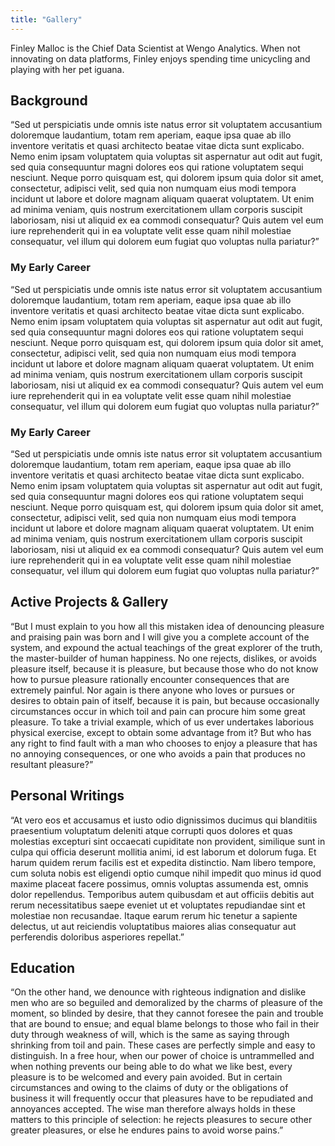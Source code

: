 ---
title: "Gallery"
---

Finley Malloc is the Chief Data Scientist at Wengo Analytics. When not innovating on data platforms, Finley enjoys spending  time unicycling and playing with her pet iguana.

## Background

"Sed ut perspiciatis unde omnis iste natus error sit voluptatem accusantium doloremque laudantium, totam rem aperiam, eaque ipsa quae ab illo inventore veritatis et quasi architecto beatae vitae dicta sunt explicabo. Nemo enim ipsam voluptatem quia voluptas sit aspernatur aut odit aut fugit, sed quia consequuntur magni dolores eos qui ratione voluptatem sequi nesciunt. Neque porro quisquam est, qui dolorem ipsum quia dolor sit amet, consectetur, adipisci velit, sed quia non numquam eius modi tempora incidunt ut labore et dolore magnam aliquam quaerat voluptatem. Ut enim ad minima veniam, quis nostrum exercitationem ullam corporis suscipit laboriosam, nisi ut aliquid ex ea commodi consequatur? Quis autem vel eum iure reprehenderit qui in ea voluptate velit esse quam nihil molestiae consequatur, vel illum qui dolorem eum fugiat quo voluptas nulla pariatur?"

### My Early Career

"Sed ut perspiciatis unde omnis iste natus error sit voluptatem accusantium doloremque laudantium, totam rem aperiam, eaque ipsa quae ab illo inventore veritatis et quasi architecto beatae vitae dicta sunt explicabo. Nemo enim ipsam voluptatem quia voluptas sit aspernatur aut odit aut fugit, sed quia consequuntur magni dolores eos qui ratione voluptatem sequi nesciunt. Neque porro quisquam est, qui dolorem ipsum quia dolor sit amet, consectetur, adipisci velit, sed quia non numquam eius modi tempora incidunt ut labore et dolore magnam aliquam quaerat voluptatem. Ut enim ad minima veniam, quis nostrum exercitationem ullam corporis suscipit laboriosam, nisi ut aliquid ex ea commodi consequatur? Quis autem vel eum iure reprehenderit qui in ea voluptate velit esse quam nihil molestiae consequatur, vel illum qui dolorem eum fugiat quo voluptas nulla pariatur?"

### My Early Career

"Sed ut perspiciatis unde omnis iste natus error sit voluptatem accusantium doloremque laudantium, totam rem aperiam, eaque ipsa quae ab illo inventore veritatis et quasi architecto beatae vitae dicta sunt explicabo. Nemo enim ipsam voluptatem quia voluptas sit aspernatur aut odit aut fugit, sed quia consequuntur magni dolores eos qui ratione voluptatem sequi nesciunt. Neque porro quisquam est, qui dolorem ipsum quia dolor sit amet, consectetur, adipisci velit, sed quia non numquam eius modi tempora incidunt ut labore et dolore magnam aliquam quaerat voluptatem. Ut enim ad minima veniam, quis nostrum exercitationem ullam corporis suscipit laboriosam, nisi ut aliquid ex ea commodi consequatur? Quis autem vel eum iure reprehenderit qui in ea voluptate velit esse quam nihil molestiae consequatur, vel illum qui dolorem eum fugiat quo voluptas nulla pariatur?"

## Active Projects & Gallery

"But I must explain to you how all this mistaken idea of denouncing pleasure and praising pain was born and I will give you a complete account of the system, and expound the actual teachings of the great explorer of the truth, the master-builder of human happiness. No one rejects, dislikes, or avoids pleasure itself, because it is pleasure, but because those who do not know how to pursue pleasure rationally encounter consequences that are extremely painful. Nor again is there anyone who loves or pursues or desires to obtain pain of itself, because it is pain, but because occasionally circumstances occur in which toil and pain can procure him some great pleasure. To take a trivial example, which of us ever undertakes laborious physical exercise, except to obtain some advantage from it? But who has any right to find fault with a man who chooses to enjoy a pleasure that has no annoying consequences, or one who avoids a pain that produces no resultant pleasure?"

## Personal Writings

"At vero eos et accusamus et iusto odio dignissimos ducimus qui blanditiis praesentium voluptatum deleniti atque corrupti quos dolores et quas molestias excepturi sint occaecati cupiditate non provident, similique sunt in culpa qui officia deserunt mollitia animi, id est laborum et dolorum fuga. Et harum quidem rerum facilis est et expedita distinctio. Nam libero tempore, cum soluta nobis est eligendi optio cumque nihil impedit quo minus id quod maxime placeat facere possimus, omnis voluptas assumenda est, omnis dolor repellendus. Temporibus autem quibusdam et aut officiis debitis aut rerum necessitatibus saepe eveniet ut et voluptates repudiandae sint et molestiae non recusandae. Itaque earum rerum hic tenetur a sapiente delectus, ut aut reiciendis voluptatibus maiores alias consequatur aut perferendis doloribus asperiores repellat."

## Education

"On the other hand, we denounce with righteous indignation and dislike men who are so beguiled and demoralized by the charms of pleasure of the moment, so blinded by desire, that they cannot foresee the pain and trouble that are bound to ensue; and equal blame belongs to those who fail in their duty through weakness of will, which is the same as saying through shrinking from toil and pain. These cases are perfectly simple and easy to distinguish. In a free hour, when our power of choice is untrammelled and when nothing prevents our being able to do what we like best, every pleasure is to be welcomed and every pain avoided. But in certain circumstances and owing to the claims of duty or the obligations of business it will frequently occur that pleasures have to be repudiated and annoyances accepted. The wise man therefore always holds in these matters to this principle of selection: he rejects pleasures to secure other greater pleasures, or else he endures pains to avoid worse pains."